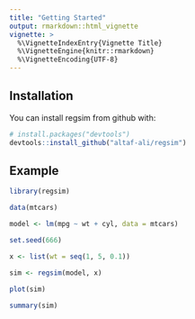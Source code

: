 ```yaml
---
title: "Getting Started"
output: rmarkdown::html_vignette
vignette: >
  %\VignetteIndexEntry{Vignette Title}
  %\VignetteEngine{knitr::rmarkdown}
  %\VignetteEncoding{UTF-8}
---
```


## Installation

You can install regsim from github with:

```r
# install.packages("devtools")
devtools::install_github("altaf-ali/regsim")
```

## Example

```r
library(regsim)
```

```r
data(mtcars)
```

```r
model <- lm(mpg ~ wt + cyl, data = mtcars)
```

```r
set.seed(666)
```

```r
x <- list(wt = seq(1, 5, 0.1))

sim <- regsim(model, x)
```

```r
plot(sim)
```

```r
summary(sim)
```

